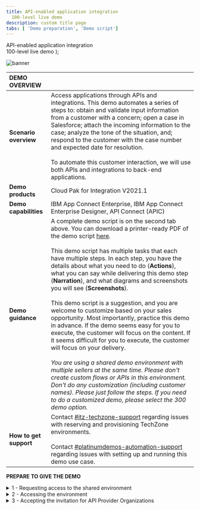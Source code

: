 ```yaml
---
title: API-enabled application integration
  100-level live demo
description: custom title page
tabs: [ 'Demo preparation', 'Demo script']
---
```


  <span>
    API-enabled application integration <br /> 100-level live demo
  </span>
);

![banner](./images/100-INT-API-enabled-Prep-GitHub-banner-short.jpg)

<span id="place1"></span>

| DEMO OVERVIEW | |
| :--- | :--- |
| **Scenario overview** | Access applications through APIs and integrations. This demo automates a series of steps to: obtain and validate input information from a customer with a concern; open a case in Salesforce; attach the incoming information to the case; analyze the tone of the situation, and; respond to the customer with the case number and expected date for resolution.<br/><br/>To automate this customer interaction, we will use both APIs and integrations to back-end applications. |
| **Demo products** | Cloud Pak for Integration V2021.1 |
| **Demo capabilities** | IBM App Connect Enterprise, IBM App Connect Enterprise Designer, API Connect (APIC) |
| **Demo guidance** | A complete demo script is on the second tab above. You can download a printer-ready PDF of the demo script <a href="./100-Integration-Demo-Script.pdf" target="_blank" rel="noreferrer">here</a>. <br/><br/> This demo script has multiple tasks that each have multiple steps. In each step, you have the details about what you need to do (**Actions**), what you can say while delivering this demo step (**Narration**), and what diagrams and screenshots you will see (**Screenshots**).<br/><br/> This demo script is a suggestion, and you are welcome to customize based on your sales opportunity. Most importantly, practice this demo in advance. If the demo seems easy for you to execute, the customer will focus on the content. If it seems difficult for you to execute, the customer will focus on your delivery. <br/><br/> *You are using a shared demo environment with multiple sellers at the same time. Please don't create custom flows or APIs in this environment. Don't do any customization (including customer names). Please just follow the steps. If you need to do a customized demo, please select the 300 demo option.* |
| **How to get support** | Contact <a href="https://ibm-cloud.slack.com/archives/C0124J683GW" target="_blank" rel="noreferrer">#itz-techzone-support</a> regarding issues with reserving and provisioning TechZone environments. <br/><br/> Contact <a href="https://ibm-cloud.slack.com/archives/C0216F39ACU" target="_blank" rel="noreferrer">#platinumdemos-automation-support</a> regarding issues with setting up and running this demo use case. |

**PREPARE TO GIVE THE DEMO**

<details>

<summary>1 - Requesting access to the shared environment</summary>
<br/>

| **1.1** | **Accessing the Cloud Pak Outcomes collection** |
| :--- | :--- |
| **Actions** | Access the <a href="https://techzone.ibm.com/my/reservations/create/610af4dfcdbe520017f00ac7" target="_blank" rel="noreferrer">Cloud Pak for Integration - Outcomes</a> page on IBM Asset Repo, and log in using your IBM credentials &nbsp; &nbsp; &nbsp; &nbsp; &nbsp; &nbsp; &nbsp; &nbsp; &nbsp; &nbsp; &nbsp; &nbsp; &nbsp; &nbsp; &nbsp; &nbsp; &nbsp; &nbsp; &nbsp; &nbsp; &nbsp; &nbsp; &nbsp; &nbsp; &nbsp; &nbsp; &nbsp; &nbsp; &nbsp; &nbsp; &nbsp; &nbsp; &nbsp; &nbsp; &nbsp; &nbsp; &nbsp; &nbsp; &nbsp; &nbsp; &nbsp; &nbsp; &nbsp; &nbsp; &nbsp; &nbsp; &nbsp; &nbsp; &nbsp; &nbsp; &nbsp; &nbsp; &nbsp; &nbsp; &nbsp; &nbsp; &nbsp; &nbsp; &nbsp; &nbsp; &nbsp; &nbsp; &nbsp; &nbsp; &nbsp; &nbsp; |

| **1.2** | **Reserve your OpenShift cluster** |
| :--- | :--- |
| **Actions** | On the Outcomes Environments, click on the **Environments** section (1) and select **Cloud Pak for Integration - Outcomes** (2) &nbsp; &nbsp; &nbsp; &nbsp; &nbsp; &nbsp; &nbsp; &nbsp; &nbsp; &nbsp; &nbsp; &nbsp;&nbsp; &nbsp; &nbsp; &nbsp; &nbsp; &nbsp; &nbsp; &nbsp; &nbsp; &nbsp; &nbsp; &nbsp; &nbsp; &nbsp; &nbsp; &nbsp; &nbsp; &nbsp; &nbsp; &nbsp; &nbsp; &nbsp; &nbsp; &nbsp; &nbsp; &nbsp; &nbsp; &nbsp; &nbsp; &nbsp; &nbsp; &nbsp; &nbsp; &nbsp; &nbsp; &nbsp; &nbsp; &nbsp; &nbsp; &nbsp; &nbsp; &nbsp; &nbsp; &nbsp; &nbsp; &nbsp; &nbsp; &nbsp; &nbsp; &nbsp; &nbsp; &nbsp; &nbsp; &nbsp; &nbsp; &nbsp; |
| **Screenshot** | <br/> ![](images/outcomes-cp4i.png) |

| **1.3** | **Defining the details of your ROKS reservation** |
| :--- | :--- |
| **Actions** | Select your *Reservation type*<br/><br/>Follow the **Create a reservation** form to define the details of your ROKS Reservation<br/><br/>After few seconds, your Cloud Pak for Integration Outcomes Demonstration is ready &nbsp; &nbsp; &nbsp; &nbsp; &nbsp; &nbsp; &nbsp; &nbsp; &nbsp; &nbsp; &nbsp; &nbsp; &nbsp; &nbsp; &nbsp; &nbsp; &nbsp; &nbsp; &nbsp; &nbsp; &nbsp; &nbsp; &nbsp; &nbsp; &nbsp; &nbsp; &nbsp; &nbsp; &nbsp; &nbsp; &nbsp; &nbsp; &nbsp; &nbsp; &nbsp; &nbsp; &nbsp; &nbsp; &nbsp; &nbsp; &nbsp; &nbsp; &nbsp; &nbsp; &nbsp; &nbsp; &nbsp; &nbsp; &nbsp; &nbsp; &nbsp; &nbsp; &nbsp; &nbsp; &nbsp; &nbsp; &nbsp; &nbsp; &nbsp; &nbsp; &nbsp; &nbsp; &nbsp; &nbsp; &nbsp; &nbsp; &nbsp; &nbsp; &nbsp; &nbsp; &nbsp; &nbsp; &nbsp; &nbsp; &nbsp; &nbsp; &nbsp; &nbsp; &nbsp; &nbsp; &nbsp; &nbsp; &nbsp; &nbsp; &nbsp; &nbsp; &nbsp; &nbsp; &nbsp; &nbsp; |
| **Screenshots** | <br/> ![](images/outcomes-reservation-type.png) <br/> ![](images/outcomes-create-reservation.png) <br/> ![](images/outcomes-ready.png) |

<br/>

**[Go to top](#place1)**

</details>

<details>

<summary>2 - Accessing the environment</summary>
<br/>

| **2.1** | **Receive and review emails** |
| :--- | :--- |
| **Actions** | Check your email<br/><br/>You should have received two emails, one from IBM Cloud and the second one from APIC Administrator<br/><br/>Let's start with the IBM Cloud's email, and in the next section you will use the APIC Administrator's email<br/><br/>In this first email, you should have the environment URL, login and password (**Note**: Take note of these as you will use them multiple times during the demo) <br/><br/> Open the **URL** &nbsp; &nbsp; &nbsp; &nbsp; &nbsp; &nbsp; &nbsp; &nbsp; &nbsp; &nbsp; &nbsp; &nbsp; &nbsp; &nbsp; &nbsp; &nbsp; &nbsp; &nbsp; &nbsp; &nbsp; &nbsp; &nbsp; &nbsp; &nbsp; &nbsp; &nbsp; &nbsp; &nbsp; &nbsp; &nbsp; &nbsp; &nbsp; &nbsp; &nbsp; &nbsp; &nbsp; &nbsp; &nbsp; &nbsp; &nbsp; &nbsp; &nbsp; &nbsp; &nbsp; &nbsp; &nbsp; &nbsp; &nbsp; &nbsp; &nbsp; &nbsp; &nbsp; &nbsp; &nbsp; &nbsp; &nbsp; &nbsp; &nbsp; |
| **Screenshot** | <br/> ![](images/outcomes-email.png) |

| **2.2** | **Log in to Enterprise LDAP** |
| :--- | :--- |
| **Actions** | If necessary, accept the risks. On the *Log in* page, click on **Enterprise LDAP** link.<br/><br/>Log in, using the username and password that you received in your email &nbsp; &nbsp; &nbsp; &nbsp; &nbsp; &nbsp; &nbsp; &nbsp; &nbsp; &nbsp; &nbsp; &nbsp; &nbsp; &nbsp; &nbsp; &nbsp; &nbsp; &nbsp; &nbsp; &nbsp; &nbsp; &nbsp; &nbsp; &nbsp; &nbsp; &nbsp; &nbsp; &nbsp; &nbsp; &nbsp; &nbsp; &nbsp; &nbsp; &nbsp; &nbsp; &nbsp; &nbsp; &nbsp; &nbsp; &nbsp; &nbsp; &nbsp; &nbsp; &nbsp; &nbsp; &nbsp; &nbsp; &nbsp; &nbsp; &nbsp; &nbsp; &nbsp; &nbsp; &nbsp; &nbsp; &nbsp; &nbsp; &nbsp; &nbsp; &nbsp; &nbsp; &nbsp; &nbsp; &nbsp; &nbsp; &nbsp; &nbsp; &nbsp; &nbsp; &nbsp; &nbsp; &nbsp; &nbsp; &nbsp; &nbsp; &nbsp; &nbsp; &nbsp; &nbsp; &nbsp; &nbsp; &nbsp; &nbsp; &nbsp; &nbsp; &nbsp; &nbsp; &nbsp; &nbsp; &nbsp; &nbsp; &nbsp; &nbsp; &nbsp; &nbsp; &nbsp; &nbsp; &nbsp; |
| **Screenshots** | <br/> ![](images/outcomes-login.png)<br/><br/>![](images/outcomes-username.png) |

<br/>

**[Go to top](#place1)**

</details>

<details>

<summary>3 - Accepting the invitation for API Provider Organizations</summary>
<br/>

| **3.1** | **Access the demo API provider organization** |
| :--- | :---  |
| **Actions** | As part of the demo, you will need to access the Demo API Provider Organization in IBM API Connect. You should have received an email from APIC Administrator to join the demo organization. Open this email, and click the link to accept the invitation. &nbsp; &nbsp; &nbsp; &nbsp; &nbsp; &nbsp; &nbsp; &nbsp; &nbsp; &nbsp; &nbsp; &nbsp; &nbsp; &nbsp; &nbsp; &nbsp; |
| **Screenshot** | <br/> ![](images/api-org-invitation.png) |

| **3.2** | **Log in to present demo** |
| :--- | :--- |
| **Actions** | Select the **LDAP User Registry for Outcomes** authentication type<br/><br/>Log in using the username and password<br/><br/>Now you should see a **Registration completed successfully** screen. You are ready to present the demo! &nbsp; &nbsp; &nbsp; &nbsp; &nbsp; &nbsp; &nbsp; &nbsp; &nbsp; &nbsp; &nbsp; &nbsp; &nbsp; &nbsp; &nbsp; &nbsp; &nbsp; &nbsp; &nbsp; &nbsp; &nbsp; &nbsp; &nbsp; &nbsp; &nbsp; &nbsp; &nbsp; &nbsp; &nbsp; &nbsp; &nbsp; &nbsp; &nbsp; &nbsp; &nbsp; &nbsp; &nbsp; &nbsp; &nbsp; &nbsp; &nbsp; &nbsp; &nbsp; &nbsp; &nbsp; &nbsp; &nbsp; &nbsp; &nbsp; &nbsp; &nbsp; &nbsp; &nbsp; &nbsp; &nbsp; &nbsp; &nbsp; &nbsp; &nbsp; &nbsp; &nbsp; &nbsp; &nbsp; &nbsp; &nbsp; &nbsp; &nbsp; &nbsp; &nbsp; &nbsp; &nbsp; &nbsp; &nbsp; &nbsp; &nbsp; &nbsp; &nbsp; &nbsp; &nbsp; &nbsp; &nbsp; &nbsp; &nbsp; &nbsp; &nbsp; &nbsp; &nbsp; &nbsp; &nbsp; &nbsp; &nbsp; &nbsp; &nbsp; &nbsp; &nbsp; &nbsp; |
| **Screenshots** | <br/> ![](images/apic-ldap.png)<br/>![](images/apic-login.png) <br/> ![](images/apic-registration.png) |

<br/>

**[Go to top](#place1)**

</details>
